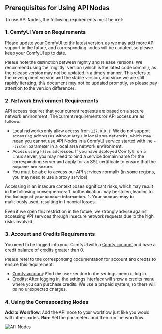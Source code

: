 ## Prerequisites for Using API Nodes

To use API Nodes, the following requirements must be met:

### 1. ComfyUI Version Requirements

Please update your ComfyUI to the latest version, as we may add more API support in the future, and corresponding nodes will be updated, so please keep your ComfyUI up to date.

<Tip>
Please note the distinction between nightly and release versions. We recommend using the `nightly` version (which is the latest code commit), as the release version may not be updated in a timely manner. 
This refers to the development version and the stable version, and since we are still rapidly iterating, this document may not be updated promptly, so please pay attention to the version differences.
</Tip>

### 2. Network Environment Requirements

API access requires that your current requests are based on a secure network environment. The current requirements for API access are as follows:

- Local networks only allow access from `127.0.0.1`. We do not support accessing addresses without `https` in local area networks, which may mean you cannot use API Nodes in a ComfyUI service started with the `--listen` parameter in a local area network environment.
- Access using `https` addresses. If you have deployed ComfyUI on a Linux server, you may need to bind a service domain name for the corresponding server and apply for an SSL certificate to ensure that the requests are secure.
- You must be able to access our API services normally (in some regions, you may need to use a proxy service).

<Note>
Accessing in an insecure context poses significant risks, which may result in the following consequences:
1. Authentication may be stolen, leading to the leakage of your account information.
2. Your account may be maliciously used, resulting in financial losses.

Even if we open this restriction in the future, we strongly advise against accessing API services through insecure network requests due to the high risks involved.
</Note>

### 3. Account and Credits Requirements

You need to be logged into your ComfyUI with a [Comfy account](/zh-CN/interface/user) and have a credit balance of [credits](/zh-CN/interface/user/credits) greater than 0.

Please refer to the corresponding documentation for account and credits to ensure this requirement:
- [Comfy account](/zh-CN/interface/user): Find the `User` section in the settings menu to log in.
- [Credits](/zh-CN/interface/user/credits): After logging in, the settings interface will show a credits menu where you can purchase credits. We use a prepaid system, so there will be no unexpected charges.

### 4. Using the Corresponding Nodes

**Add to Workflow**: Add the API node to your workflow just like you would with other nodes.
**Run**: Set the parameters and then run the workflow.

![API Nodes](/images/tutorial/api_nodes/sidebar.jpg)